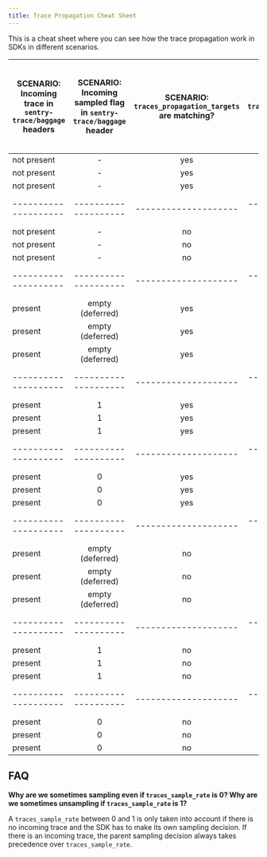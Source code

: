```yaml
---
title: Trace Propagation Cheat Sheet
---
```


This is a cheat sheet where you can see how the trace propagation work in SDKs in different scenarios.

| SCENARIO:<br/>Incoming trace in `sentry-trace/baggage` headers | SCENARIO:<br/>Incoming sampled flag in `sentry-trace/baggage` header | SCENARIO:<br/>`traces_propagation_targets` are matching? | SCENARIO:<br/>`traces_sample_rate` setting | OUTCOME:<br/>Send Spans to Sentry? | OUTCOME:<br/>Outgoing Requests Have Trace? (`sentry-trace/baggage` are present) | OUTCOME:<br/>Continue Incoming Trace? (outgoing `trace_id` is the incoming `trace_id`) |
| -------------------------------------------------------------- | :------------------------------------------------------------------: | :------------------------------------------------------: | :----------------------------------------: | :--------------------------------: | :-----------------------------------------------------------------------------: | :------------------------------------------------------------------------------------: |
| not present                                                    |                                  -                                   |                           yes                            |                    null                    |                 no                 |                                       yes                                       |                                           -                                            |
| not present                                                    |                                  -                                   |                           yes                            |                     0                      |                 no                 |                                       yes                                       |                                           -                                            |
| not present                                                    |                                  -                                   |                           yes                            |                     1                      |                yes                 |                                       yes                                       |                                           -                                            |
| --------------------                                           |                         --------------------                         |                   --------------------                   |            --------------------            |        --------------------        |                              --------------------                               |                                  --------------------                                  |
| not present                                                    |                                  -                                   |                            no                            |                    null                    |                 no                 |                                       no                                        |                                           -                                            |
| not present                                                    |                                  -                                   |                            no                            |                     0                      |                 no                 |                                       no                                        |                                           -                                            |
| not present                                                    |                                  -                                   |                            no                            |                     1                      |                yes                 |                                       no                                        |                                           -                                            |
| --------------------                                           |                         --------------------                         |                   --------------------                   |            --------------------            |        --------------------        |                              --------------------                               |                                  --------------------                                  |
| present                                                        |                           empty (deferred)                           |                           yes                            |                    null                    |                 no                 |                                       yes                                       |                                          yes                                           |
| present                                                        |                           empty (deferred)                           |                           yes                            |                     0                      |                 no                 |                                       yes                                       |                                          yes                                           |
| present                                                        |                           empty (deferred)                           |                           yes                            |                     1                      |                yes                 |                                       yes                                       |                                          yes                                           |
| --------------------                                           |                         --------------------                         |                   --------------------                   |            --------------------            |        --------------------        |                              --------------------                               |                                  --------------------                                  |
| present                                                        |                                  1                                   |                           yes                            |                    null                    |                 no                 |                                       yes                                       |                                          yes                                           |
| present                                                        |                                  1                                   |                           yes                            |                     0                      |                yes                 |                                       yes                                       |                                          yes                                           |
| present                                                        |                                  1                                   |                           yes                            |                     1                      |                yes                 |                                       yes                                       |                                          yes                                           |
| --------------------                                           |                         --------------------                         |                   --------------------                   |            --------------------            |        --------------------        |                              --------------------                               |                                  --------------------                                  |
| present                                                        |                                  0                                   |                           yes                            |                    null                    |                 no                 |                                       yes                                       |                                          yes                                           |
| present                                                        |                                  0                                   |                           yes                            |                     0                      |                 no                 |                                       yes                                       |                                          yes                                           |
| present                                                        |                                  0                                   |                           yes                            |                     1                      |                 no                 |                                       yes                                       |                                          yes                                           |
| --------------------                                           |                         --------------------                         |                   --------------------                   |            --------------------            |        --------------------        |                              --------------------                               |                                  --------------------                                  |
| present                                                        |                           empty (deferred)                           |                            no                            |                    null                    |                 no                 |                                       no                                        |                                           -                                            |
| present                                                        |                           empty (deferred)                           |                            no                            |                     0                      |                 no                 |                                       no                                        |                                           -                                            |
| present                                                        |                           empty (deferred)                           |                            no                            |                     1                      |                yes                 |                                       no                                        |                                           -                                            |
| --------------------                                           |                         --------------------                         |                   --------------------                   |            --------------------            |        --------------------        |                              --------------------                               |                                  --------------------                                  |
| present                                                        |                                  1                                   |                            no                            |                    null                    |                 no                 |                                       no                                        |                                           -                                            |
| present                                                        |                                  1                                   |                            no                            |                     0                      |                yes                 |                                       no                                        |                                           -                                            |
| present                                                        |                                  1                                   |                            no                            |                     1                      |                yes                 |                                       no                                        |                                           -                                            |
| --------------------                                           |                         --------------------                         |                   --------------------                   |            --------------------            |        --------------------        |                              --------------------                               |                                  --------------------                                  |
| present                                                        |                                  0                                   |                            no                            |                    null                    |                 no                 |                                       no                                        |                                           -                                            |
| present                                                        |                                  0                                   |                            no                            |                     0                      |                 no                 |                                       no                                        |                                           -                                            |
| present                                                        |                                  0                                   |                            no                            |                     1                      |                 no                 |                                       no                                        |                                           -                                            |

## FAQ

**Why are we sometimes sampling even if `traces_sample_rate` is 0? Why are we sometimes unsampling if `traces_sample_rate` is 1?**

A `traces_sample_rate` between 0 and 1 is only taken into account if there is no incoming trace and the SDK has to make its own sampling decision. If there is an incoming trace, the parent sampling decision always takes precedence over `traces_sample_rate`.
